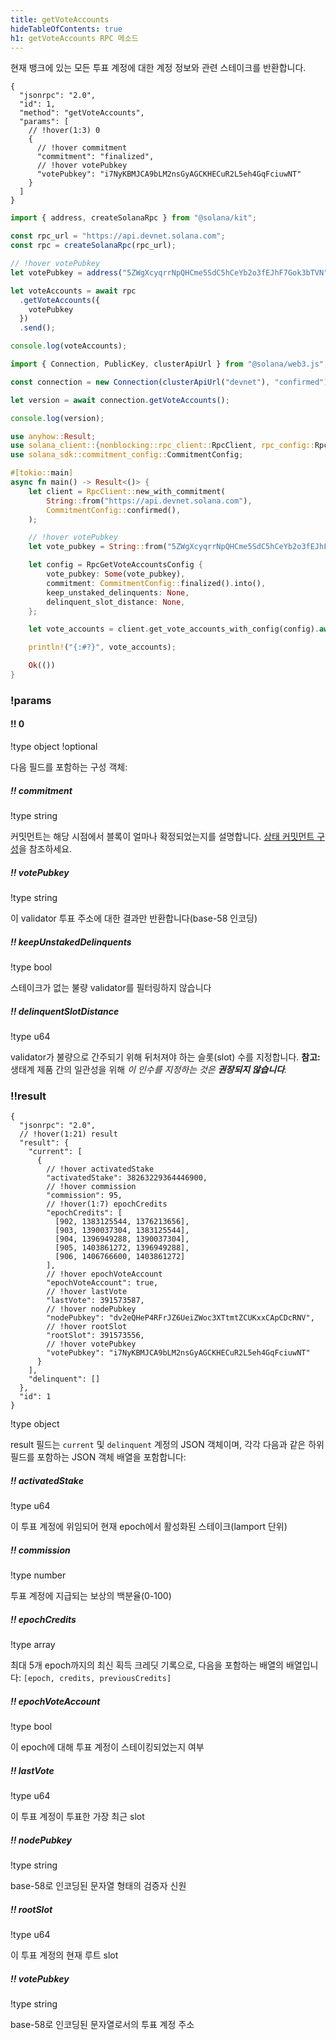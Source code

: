 ```yaml
---
title: getVoteAccounts
hideTableOfContents: true
h1: getVoteAccounts RPC 메소드
---
```


현재 뱅크에 있는 모든 투표 계정에 대한 계정 정보와 관련 스테이크를 반환합니다.

<APIMethod>

```jsonc !!request curl
{
  "jsonrpc": "2.0",
  "id": 1,
  "method": "getVoteAccounts",
  "params": [
    // !hover(1:3) 0
    {
      // !hover commitment
      "commitment": "finalized",
      // !hover votePubkey
      "votePubkey": "i7NyKBMJCA9bLM2nsGyAGCKHECuR2L5eh4GqFciuwNT"
    }
  ]
}
```

```ts !!request title="Kit"
import { address, createSolanaRpc } from "@solana/kit";

const rpc_url = "https://api.devnet.solana.com";
const rpc = createSolanaRpc(rpc_url);

// !hover votePubkey
let votePubkey = address("5ZWgXcyqrrNpQHCme5SdC5hCeYb2o3fEJhF7Gok3bTVN");

let voteAccounts = await rpc
  .getVoteAccounts({
    votePubkey
  })
  .send();

console.log(voteAccounts);
```

```ts !!request title="web3.js"
import { Connection, PublicKey, clusterApiUrl } from "@solana/web3.js";

const connection = new Connection(clusterApiUrl("devnet"), "confirmed");

let version = await connection.getVoteAccounts();

console.log(version);
```

```rs !!request title="Rust"
use anyhow::Result;
use solana_client::{nonblocking::rpc_client::RpcClient, rpc_config::RpcGetVoteAccountsConfig};
use solana_sdk::commitment_config::CommitmentConfig;

#[tokio::main]
async fn main() -> Result<()> {
    let client = RpcClient::new_with_commitment(
        String::from("https://api.devnet.solana.com"),
        CommitmentConfig::confirmed(),
    );

    // !hover votePubkey
    let vote_pubkey = String::from("5ZWgXcyqrrNpQHCme5SdC5hCeYb2o3fEJhF7Gok3bTVN");

    let config = RpcGetVoteAccountsConfig {
        vote_pubkey: Some(vote_pubkey),
        commitment: CommitmentConfig::finalized().into(),
        keep_unstaked_delinquents: None,
        delinquent_slot_distance: None,
    };

    let vote_accounts = client.get_vote_accounts_with_config(config).await?;

    println!("{:#?}", vote_accounts);

    Ok(())
}
```

### !params

#### !! 0

!type object
!optional

다음 필드를 포함하는 구성 객체:

##### !! commitment

!type string

커밋먼트는 해당 시점에서 블록이 얼마나 확정되었는지를 설명합니다.
[상태 커밋먼트 구성](/docs/rpc#configuring-state-commitment)을 참조하세요.

##### !! votePubkey

!type string

이 validator 투표 주소에 대한 결과만 반환합니다(base-58 인코딩)

##### !! keepUnstakedDelinquents

!type bool

스테이크가 없는 불량 validator를 필터링하지 않습니다

##### !! delinquentSlotDistance

!type u64

validator가 불량으로 간주되기 위해 뒤처져야 하는 슬롯(slot) 수를 지정합니다.
**참고:** 생태계 제품 간의 일관성을 위해 _이 인수를 지정하는 것은 **권장되지
않습니다**._

### !!result

```jsonc !response
{
  "jsonrpc": "2.0",
  // !hover(1:21) result
  "result": {
    "current": [
      {
        // !hover activatedStake
        "activatedStake": 38263229364446900,
        // !hover commission
        "commission": 95,
        // !hover(1:7) epochCredits
        "epochCredits": [
          [902, 1383125544, 1376213656],
          [903, 1390037304, 1383125544],
          [904, 1396949288, 1390037304],
          [905, 1403861272, 1396949288],
          [906, 1406766600, 1403861272]
        ],
        // !hover epochVoteAccount
        "epochVoteAccount": true,
        // !hover lastVote
        "lastVote": 391573587,
        // !hover nodePubkey
        "nodePubkey": "dv2eQHeP4RFrJZ6UeiZWoc3XTtmtZCUKxxCApCDcRNV",
        // !hover rootSlot
        "rootSlot": 391573556,
        // !hover votePubkey
        "votePubkey": "i7NyKBMJCA9bLM2nsGyAGCKHECuR2L5eh4GqFciuwNT"
      }
    ],
    "delinquent": []
  },
  "id": 1
}
```

!type object

result 필드는 `current` 및 `delinquent` 계정의 JSON 객체이며, 각각 다음과 같은
하위 필드를 포함하는 JSON 객체 배열을 포함합니다:

##### !! activatedStake

!type u64

이 투표 계정에 위임되어 현재 epoch에서 활성화된 스테이크(lamport 단위)

##### !! commission

!type number

투표 계정에 지급되는 보상의 백분율(0-100)

##### !! epochCredits

!type array

최대 5개 epoch까지의 최신 획득 크레딧 기록으로, 다음을 포함하는 배열의
배열입니다: `[epoch, credits, previousCredits]`

##### !! epochVoteAccount

!type bool

이 epoch에 대해 투표 계정이 스테이킹되었는지 여부

##### !! lastVote

!type u64

이 투표 계정이 투표한 가장 최근 slot

##### !! nodePubkey

!type string

base-58로 인코딩된 문자열 형태의 검증자 신원

##### !! rootSlot

!type u64

이 투표 계정의 현재 루트 slot

##### !! votePubkey

!type string

base-58로 인코딩된 문자열로서의 투표 계정 주소

</APIMethod>
